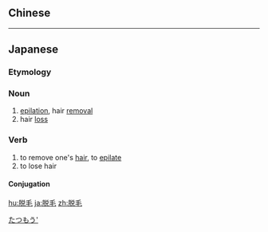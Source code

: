 {{also|脫毛}}
==Chinese==
{{zh-see|脫毛}}

----

==Japanese==
{{ja-kanjitab|だつ|もう|yomi=on}}

===Etymology===
{{prefix|脱|毛|t1=de-|t2=hair|lang=ja|sort=もう}}

===Noun===
{{ja-noun|だつもう}}

# [[epilation]], hair [[removal]]
# hair [[loss]]

===Verb===
{{ja-verb-suru|だつもう}}

# to remove one's [[hair]], to [[epilate]]
# to lose hair

====Conjugation====
{{ja-suru|だつもう}}

[[Category:ja:Hair|たつもう']]

[[hu:脱毛]]
[[ja:脱毛]]
[[zh:脱毛]]